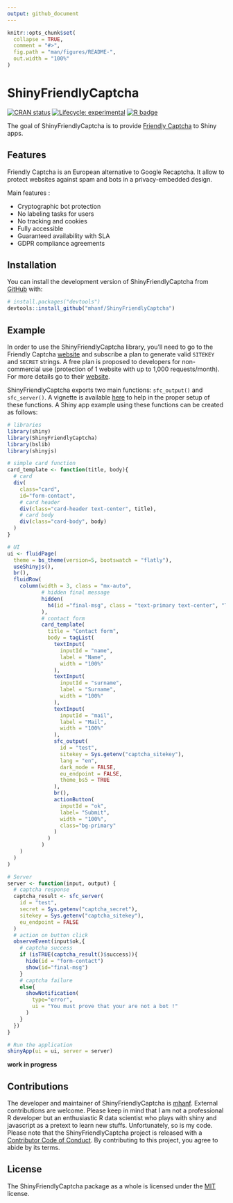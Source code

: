 ```yaml
---
output: github_document
---
```


<!-- README.md is generated from README.Rmd. Please edit that file -->

```r
knitr::opts_chunk$set(
  collapse = TRUE,
  comment = "#>",
  fig.path = "man/figures/README-",
  out.width = "100%"
)
```

# ShinyFriendlyCaptcha

<!-- badges: start -->
[![CRAN status](https://www.r-pkg.org/badges/version/ShinyFriendlyCaptcha)](https://CRAN.R-project.org/package=ShinyFriendlyCaptcha)
[![Lifecycle: experimental](https://img.shields.io/badge/lifecycle-experimental-orange.svg)](https://lifecycle.r-lib.org/articles/stages.html#experimental)
[![R badge](https://img.shields.io/badge/Build%20with-♥%20and%20R-blue)](https://github.com/mhanf/ShinyFriendlyCaptcha)


<!-- badges: end -->

The goal of ShinyFriendlyCaptcha is to provide [Friendly Captcha](https://friendlycaptcha.com/) to Shiny apps.

## Features

Friendly Captcha is an European alternative to Google Recaptcha. It allow to protect websites against spam and bots in a privacy-embedded design.

Main features :

* Cryptographic bot protection
* No labeling tasks for users
* No tracking and cookies
* Fully accessible
* Guaranteed availability with SLA
* GDPR compliance agreements

## Installation

You can install the development version of ShinyFriendlyCaptcha from [GitHub](https://github.com/) with:

``` r
# install.packages("devtools")
devtools::install_github("mhanf/ShinyFriendlyCaptcha")
```
## Example 

In order to use the ShinyFriendlyCaptcha library, you’ll need to go to the Friendly Captcha [website](https://friendlycaptcha.com/) and subscribe a plan to generate valid `SITEKEY` and `SECRET` strings. A free plan is proposed to developers for non-commercial use (protection of 1 website with up to 1,000 requests/month). For more details go to their [website](https://friendlycaptcha.com/).

ShinyFriendlyCaptcha exports two main functions: `sfc_output()` and `sfc_server()`. A vignette is available [here]() to help in the proper setup of these functions. A Shiny app example using these functions can be created as follows:
 
``` r
# libraries
library(shiny)
library(ShinyFriendlyCaptcha)
library(bslib)
library(shinyjs)

# simple card function
card_template <- function(title, body){
  # card
  div(
    class="card", 
    id="form-contact",
    # card header
    div(class="card-header text-center", title),
    # card body
    div(class="card-body", body)
  )
}

# UI
ui <- fluidPage(
  theme = bs_theme(version=5, bootswatch = "flatly"),
  useShinyjs(),
  br(),
  fluidRow(
    column(width = 3, class = "mx-auto",
           # hidden final message
           hidden(
             h4(id ="final-msg", class = "text-primary text-center", "Thank you !")
           ),
           # contact form
           card_template(
             title = "Contact form",
             body = tagList(
               textInput(
                 inputId = "name",
                 label = "Name",
                 width = "100%"
               ),
               textInput(
                 inputId = "surname",
                 label = "Surname",
                 width = "100%"
               ),
               textInput(
                 inputId = "mail",
                 label = "Mail",
                 width = "100%"
               ),
               sfc_output(
                 id = "test",
                 sitekey = Sys.getenv("captcha_sitekey"),
                 lang = "en",
                 dark_mode = FALSE,
                 eu_endpoint = FALSE,
                 theme_bs5 = TRUE
               ),
               br(),
               actionButton(
                 inputId = "ok",
                 label= "Submit",
                 width = "100%",
                 class="bg-primary"
               )
             )
           )
    )
  )
)

# Server
server <- function(input, output) {
  # captcha response
  captcha_result <- sfc_server(
    id = "test",
    secret = Sys.getenv("captcha_secret"),
    sitekey = Sys.getenv("captcha_sitekey"),
    eu_endpoint = FALSE
  )
  # action on button click
  observeEvent(input$ok,{
    # captcha success
    if (isTRUE(captcha_result()$success)){
      hide(id = "form-contact")
      show(id="final-msg")
    }
    # captcha failure
    else{
      showNotification(
        type="error",
        ui = "You must prove that your are not a bot !"
      )
    }
  })
}

# Run the application
shinyApp(ui = ui, server = server)
```
 
 
**work in progress**

## Contributions

The developer and maintainer of ShinyFriendlyCaptcha is [mhanf](https://github.com/mhanf). External contributions are welcome. Please keep in mind that I am not a professional R developer but an enthusiastic R data scientist who plays with shiny and javascript as a pretext to learn new stuffs. Unfortunately, so is my code. Please note that the ShinyFriendlyCaptcha project is released with a [Contributor Code of Conduct](https://mhanf.github.io/ShinyFriendlyCaptcha/CODE_OF_CONDUCT.html). By contributing to this project, you agree to abide by its terms.

## License

The ShinyFriendlyCaptcha package as a whole is licensed under the [MIT](https://opensource.org/licenses/mit-license.php) license.



